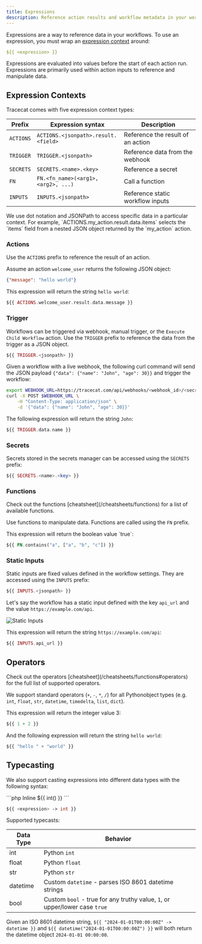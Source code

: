 ```yaml
---
title: Expressions
description: Reference action results and workflow metadata in your workflows
---
```


Expressions are a way to reference data in your workflows.
To use an expression, you must wrap an [expression context](/platform/expressions#expression-contexts) around:

```yaml
${{ <expression> }}
```

Expressions are evaluated into values before the start of each action run.
Expressions are primarily used within action inputs to reference and manipulate data.

## Expression Contexts

Tracecat comes with five expression context types:

| Prefix    | Expression syntax                   | Description                             |
| --------- | ----------------------------------- | --------------------------------------- |
| `ACTIONS` | `ACTIONS.<jsonpath>.result.<field>` | Reference the result of an action       |
| `TRIGGER` | `TRIGGER.<jsonpath>`                | Reference data from the webhook         |
| `SECRETS` | `SECRETS.<name>.<key>`              | Reference a secret                      |
| `FN`      | `FN.<fn_name>(<arg1>, <arg2>, ...)` | Call a function                         |
| `INPUTS`  | `INPUTS.<jsonpath>`                 | Reference static workflow inputs        |

<Note>
    We use dot notation and JSONPath to access specific data in a particular context.
    For example, `ACTIONS.my_action.result.data.items` selects the `items` field from a nested JSON object returned by the `my_action` action.
</Note>

### Actions

Use the `ACTIONS` prefix to reference the result of an action.

<Accordion icon="book-open" title="Example">

Assume an action `welcome_user` returns the following JSON object:

```json
{"message": "hello world"}
```

This expression will return the string `hello world`:

```php
${{ ACTIONS.welcome_user.result.data.message }}
```
</Accordion>

### Trigger

Workflows can be triggered via webhook, manual trigger, or the `Execute Child Workflow` action.
Use the `TRIGGER` prefix to reference the data from the trigger as a JSON object.

```php
${{ TRIGGER.<jsonpath> }}
```

<Accordion icon="book-open" title="Example">

Given a workflow with a live webhook, the following curl command will send the JSON payload `{"data": {"name": "John", "age": 30}}` and trigger the workflow:

```bash
export WEBHOOK_URL=https://tracecat.com/api/webhooks/<webhook_id>/<secret>
curl -X POST $WEBHOOK_URL \
    -H "Content-Type: application/json" \
    -d '{"data": {"name": "John", "age": 30}}'
```

The following expression will return the string `John`:

```php
${{ TRIGGER.data.name }}
```

</Accordion>

### Secrets

Secrets stored in the secrets manager can be accessed using the `SECRETS` prefix:

```php
${{ SECRETS.<name>.<key> }}
```

### Functions

<Note>
    Check out the functions [cheatsheet](/cheatsheets/functions) for a list of available functions.
</Note>

Use functions to manipulate data. Functions are called using the `FN` prefix.

<Accordion icon="book-open" title="Example">
This expression will return the boolean value `true`:

```php
${{ FN.contains("a", ["a", "b", "c"]) }}
```
</Accordion>

### Static Inputs

Static inputs are fixed values defined in the workflow settings. They are accessed using the `INPUTS` prefix:

```php
${{ INPUTS.<jsonpath> }}
```

<Accordion icon="book-open" title="Example">

Let's say the workflow has a static input defined with the key `api_url` and the value `https://example.com/api`.

![Static Inputs](/images/static-inputs.png)

This expression will return the string `https://example.com/api`:

```php
${{ INPUTS.api_url }}
```
</Accordion>

## Operators

<Note>
    Check out the operators [cheatsheet](/cheatsheets/functions#operators) for the full list of supported operators.
</Note>

We support standard operators (`+`, `-`, `*`, `/`) for all Pythonobject types (e.g. `int`, `float`, `str`, `datetime`, `timedelta`, `list`, `dict`).


<Accordion icon="book-open" title="Example">
This expression will return the integer value 3:

```php
${{ 1 + 2 }}
```

And the following expression will return the string `hello world`:

```php
${{ "hello " + "world" }}
```
</Accordion>

## Typecasting

We also support casting expressions into different data types with the following syntax:

<CodeGroup>
```php Inline
${{ int(<expression>) }}
```

```php Trailing
${{ <expression> -> int }}
```
</CodeGroup>

Supported typecasts:

| Data Type | Behavior |
|-----------|----------|
| int       | Python `int` |
| float     | Python `float` |
| str       | Python `str` |
| datetime  | Custom `datetime` - parses ISO 8601 datetime strings |
| bool      | Custom `bool` - true for any truthy value, `1`, or upper/lower case `true` |

<Accordion icon="book-open" title="Example">

Given an ISO 8601 datetime string, `${{ "2024-01-01T00:00:00Z" -> datetime }}` and `${{ datetime("2024-01-01T00:00:00Z") }}` will both return the datetime object `2024-01-01 00:00:00`.

</Accordion>
